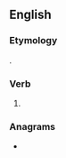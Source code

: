 ==English==

===Etymology===
{{suffix|breathe|est|lang=en}}.

===Verb===
{{head|en|verb form}}

# {{en-archaic second-person singular of|breathe|lang=en}}

===Anagrams===
* {{anagrams|en|a=abeehrstt|hartbeest|set the bar}}